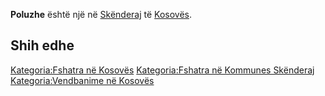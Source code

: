 {{Fshat në 
 | Emri                = Poluzhe
 | EmriAlt                = 
 | NAME_SHORT_FORM=      
 | NAME_GENERIC=      
 | NAME_SORT_NAME_RO=      POLUZHE
 | FULL_NAME_RO = Poluzhe
 | FULL_NAME_ND_RO=Poluzhe
 | SORT_NAME_RG=POLUZHE
 | FULL_NAME_RG=Poluzhe
 | FULL_NAME_ND_RG=Poluzhe
 | SRP_NAME_SHORT_FORM=      
 | SRP_NAME_GENERIC=      
 | SRP_NAME_SORT_NAME_RO=      
 | SRP_FULL_NAME_RO = 
 | SRP_FULL_NAME_ND_RO=
 | SRP_SORT_NAME_RG=
 | SRP_FULL_NAME_RG=
 | SRP_FULL_NAME_ND_RG=
 | Emri (Rasa dhanore) = 
 | Figura              = 
 | Shteti              = Kosovo
 | Komuna              = Skënderaj
 | Kodi postar         = 
 | Sipërfaqja          = 

 | Popullsia           = 

 | Regj. i popullsisë  = 
 | Dend. e popullsisë  = 
 | Faqja zyrtare       = 
 <!--- Koordinatat ----> 
 | Gjerësia            = 42.452778
 | Gjatësia            = 20.563889
 | Lartësia            = 
}}
'''Poluzhe''' është një [[]] në [[Skënderaj]] të [[Kosovës]].

<!-- == Gjeografia == -->
<!-- == Historia == -->
<!-- == Demografia == -->
== Shih edhe ==
{{Komuna Skënderaj}}
{{Kosovo-Administrata-Cung}}

[[Kategoria:Fshatra në Kosovës]]
[[Kategoria:Fshatra në Kommunes Skënderaj]]
[[Kategoria:Vendbanime në Kosovës]]